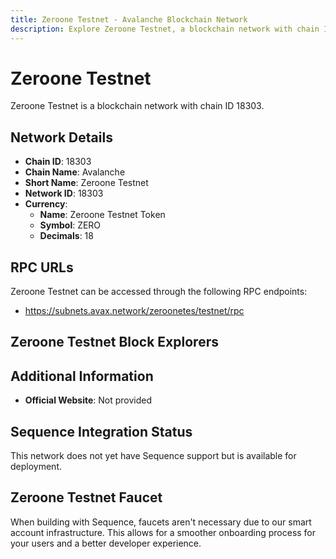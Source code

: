 ```yaml
--- 
title: Zeroone Testnet - Avalanche Blockchain Network
description: Explore Zeroone Testnet, a blockchain network with chain ID 18303. Learn about its native currency, Zeroone Testnet Token, and how to interact with the network.
---
```


# Zeroone Testnet

Zeroone Testnet is a blockchain network with chain ID 18303.

## Network Details

- **Chain ID**: 18303
- **Chain Name**: Avalanche
- **Short Name**: Zeroone Testnet
- **Network ID**: 18303
- **Currency**: 
  - **Name**: Zeroone Testnet Token
  - **Symbol**: ZERO
  - **Decimals**: 18

## RPC URLs

Zeroone Testnet can be accessed through the following RPC endpoints:

- https://subnets.avax.network/zeroonetes/testnet/rpc

## Zeroone Testnet Block Explorers



## Additional Information

- **Official Website**: Not provided

## Sequence Integration Status

This network does not yet have Sequence support but is available for deployment.

## Zeroone Testnet Faucet

When building with Sequence, faucets aren't necessary due to our smart account infrastructure. This allows for a smoother onboarding process for your users and a better developer experience.
